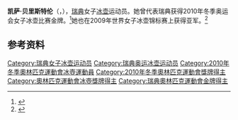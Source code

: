 {{NoteTA|G1=Sports}}
'''凯萨·贝里斯特伦'''（{{lang-sv|Kajsa Bergström}}，{{bd|1981年|1月3日||}}），[[瑞典|瑞典]]女子[[冰壶|冰壶]]运动员。她曾代表瑞典获得2010年冬季奥运会女子冰壶比赛金牌。<ref>{{Cite web|title=Kajsa BERGSTROM|url=https://www.olympic.org/kajsa-bergstrom|accessdate=2021-04-11|work=International Olympic Committee}}</ref>她也在2009年世界女子冰壶锦标赛上获得亚军。<ref>{{cite web|url=https://www.olympedia.org/athletes/1800014|title=Kajsa Bergström|work=Olympedia|accessdate=2021-04-12|archive-date=2021-04-12|archive-url=https://web.archive.org/web/20210412015134/https://www.olympedia.org/athletes/1800014}}</ref>

== 参考资料 ==
{{reflist}}

{{奥林匹克运动会冰壶比赛女子团体冠军}}

{{Authority control}}
{{DEFAULTSORT:Bergström, Kajsa}}
[[Category:瑞典女子冰壶运动员|Category:瑞典女子冰壶运动员]]
[[Category:瑞典奥运冰壶运动员|Category:瑞典奥运冰壶运动员]]
[[Category:2010年冬季奧林匹克運動會冰壺運動員|Category:2010年冬季奧林匹克運動會冰壺運動員]]
[[Category:2010年冬季奧林匹克運動會獎牌得主|Category:2010年冬季奧林匹克運動會獎牌得主]]
[[Category:奧林匹克運動會冰壺獎牌得主|Category:奧林匹克運動會冰壺獎牌得主]]
[[Category:瑞典奧林匹克運動會金牌得主|Category:瑞典奧林匹克運動會金牌得主]]